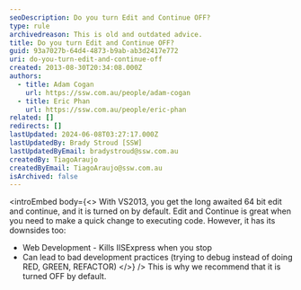 ```yaml
---
seoDescription: Do you turn Edit and Continue OFF?
type: rule
archivedreason: This is old and outdated advice.
title: Do you turn Edit and Continue OFF?
guid: 93a7027b-64d4-4873-b9ab-ab3d2417e772
uri: do-you-turn-edit-and-continue-off
created: 2013-08-30T20:34:08.000Z
authors:
  - title: Adam Cogan
    url: https://ssw.com.au/people/adam-cogan
  - title: Eric Phan
    url: https://ssw.com.au/people/eric-phan
related: []
redirects: []
lastUpdated: 2024-06-08T03:27:17.000Z
lastUpdatedBy: Brady Stroud [SSW]
lastUpdatedByEmail: bradystroud@ssw.com.au
createdBy: TiagoAraujo
createdByEmail: TiagoAraujo@ssw.com.au
isArchived: false
---
```


<introEmbed
  body={<>
With VS2013, you get the long awaited 64 bit edit and continue, and it is turned on by default. Edit and Continue is great when you need to make a quick change to executing code. However, it has its downsides too:

- Web Development - Kills IISExpress when you stop
- Can lead to bad development practices (trying to debug instead of doing RED, GREEN, REFACTOR)
  </>}
/>
This is why we recommend that it is turned OFF by default.

